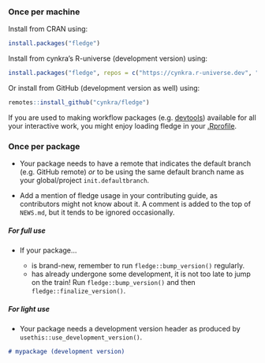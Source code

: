 ### Once per machine

Install from CRAN using:

```r
install.packages("fledge")
```

Install from cynkra's R-universe (development version) using:

```r
install.packages("fledge", repos = c("https://cynkra.r-universe.dev", "https://cloud.r-project.org"))
```

Or install from GitHub (development version as well) using:

```r
remotes::install_github("cynkra/fledge")
```

If you are used to making workflow packages (e.g. [devtools](https://usethis.r-lib.org/articles/articles/usethis-setup.html#use-usethis-or-devtools-in-interactive-work)) available for all your interactive work, 
you might enjoy loading fledge in your [.Rprofile](https://rstats.wtf/r-startup.html#rprofile).

### Once per package

* Your package needs to have a remote that indicates the default branch (e.g. GitHub remote) _or_ to be using the same default branch name as your global/project `init.defaultbranch`.
   
* Add a mention of fledge usage in your contributing guide, as contributors might not know about it. A comment is added to the top of `NEWS.md`, but it tends to be ignored occasionally.

##### For full use

* If your package...

   * is brand-new, remember to run `fledge::bump_version()` regularly.
   * has already undergone some development, it is not too late to jump on the train! Run `fledge::bump_version()` and then `fledge::finalize_version()`.
   
##### For light use

* Your package needs a development version header as produced by `usethis::use_development_version()`.

```md
# mypackage (development version)
```

